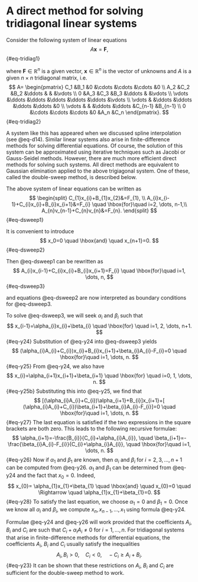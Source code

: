 # A direct method for solving tridiagonal linear systems

Consider the following system of linear equations
$$
A\mathbf{x}= \mathbf{F},
$$ {#eq-tridiag1}

where $\mathbf{F}\in\mathbb{R}^n$ is a given vector, $\mathbf{x}\in\mathbb{R}^n$ is the vector of unknowns and $A$ is a given $n\times n$ tridiagonal matrix, i.e. 
$$
A= \begin{pmatrix}
       C_1      &B_1    &0      &\cdots &\cdots &\cdots  &0      \\
       A_2      &C_2    &B_2    &\ddots &       &        &\vdots  \\
       0        &A_3    &C_3    &B_3    &\ddots &        &\vdots  \\
       \vdots   &\ddots &\ddots &\ddots &\ddots &\ddots  &\vdots  \\
       \vdots   &       &\ddots &\ddots &\ddots &\ddots  &0       \\
       \vdots   &       &       &\ddots &\ddots &C_{n-1} &B_{n-1} \\
       0        &\cdots &\cdots &\cdots &0      &A_n     &C_n
\end{pmatrix}.
$$ {#eq-tridiag2}

A system like this has appeared when we discussed spline interpolation (see @eq-d14). Similar linear systems also arise in finite-difference methods for solving differential equations. Of course, the solution of this system can be approximated using iterative techniques such as Jacobi or Gauss-Seidel methods. However, there are much more efficient direct methods for solving such systems. All direct methods are equivalent to Gaussian elimination applied to the above trigiagonal system. One of these, called the double-sweep method, is described below.

The above system of linear equations can be written as 
$$
\begin{split}
C_{1}x_{i}+B_{1}x_{2}&=F_{1}, \\
A_{i}x_{i-1}+C_{i}x_{i}+B_{i}x_{i+1}&=F_{i} \quad \hbox{for}\quad i=2, \dots, n-1,\\
A_{n}v_{n-1}+C_{n}v_{n}&=F_{n}.
\end{split}
$$ {#eq-dsweep1}


It is convenient to introduce 
$$
x_0=0 \quad \hbox{and} \quad x_{n+1}=0.  
$${#eq-dsweep2}

Then @eq-dsweep1 can be rewritten as 
$$
A_{i}x_{i-1}+C_{i}x_{i}+B_{i}x_{i+1}=F_{i} \quad \hbox{for}\quad i=1, \dots, n,
$$ {#eq-dsweep3}

and equations @eq-dsweep2 are now interpreted as boundary conditions for @eq-dsweep3.

To solve @eq-dsweep3, we will seek $\alpha_{i}$ and $\beta_{i}$ such that 
$$
x_{i-1}=\alpha_{i}x_{i}+\beta_{i}  \quad  \hbox{for} \quad
i=1, 2, \dots, n+1.  
$${#eq-y24}
Substitution of @eq-y24 into @eq-dsweep3 yields 
$$
(\alpha_{i}A_{i}+C_{i})x_{i}+B_{i}x_{i+1}+\beta_{i}A_{i}-F_{i}=0 \quad \hbox{for}\quad i=1, \dots, n. 
$${#eq-y25}
From @eq-y24, we also have 
$$
x_{i}=\alpha_{i+1}x_{i+1}+\beta_{i+1}  \quad  \hbox{for} \quad
i=0, 1, \dots, n.
$$ {#eq-y25b}
Substituting this into @eq-y25, we find that 
$$
[(\alpha_{i}A_{i}+C_{i})\alpha_{i+1}+B_{i}]x_{i+1}+[
(\alpha_{i}A_{i}+C_{i})\beta_{i+1}+\beta_{i}A_{i}-F_{i}]=0 \quad \hbox{for}\quad i=1, \dots, n.
$$ {#eq-y27}
The last equation is satisfied if the two expressions in the square brackets are both zero. This leads to the following recursive formulae: 
$$
\alpha_{i+1}=-\frac{B_{i}}{C_{i}+\alpha_{i}A_{i}}, \quad
\beta_{i+1}=-\frac{\beta_{i}A_{i}-F_{i}}{C_{i}+\alpha_{i}A_{i}}, \quad
\hbox{for}\quad i=1, \dots, n. 
$${#eq-y26}
Now if $\alpha_{1}$ and $\beta_{1}$ are known, then $\alpha_{i}$ and $\beta_{i}$ for $i=2, 3, \dots, n+1$ can be computed from @eq-y26. $\alpha_{1}$ and $\beta_{1}$ can be determined from @eq-y24 and the fact that $x_{0}=0$. Indeed, 
$$
x_{0}= \alpha_{1}x_{1}+\beta_{1} \quad \hbox{and} \quad x_{0}=0 \quad \Rightarrow \quad
\alpha_{1}x_{1}+\beta_{1}=0.
$$ {#eq-y28}
To satisfy the last equation, we choose $\alpha_{1}=0$ and $\beta_{1}=0$. Once we know all $\alpha_{i}$ and $\beta_{i}$, we compute $x_{n}, x_{n-1}, \dots, x_{1}$ using formula @eq-y24.

Formulae @eq-y24 and @eq-y26 will work provided that the coefficients $A_{i}$, $B_{i}$ and $C_{i}$ are such that $C_{i}+\alpha_{i}A_{i}\neq 0$ for $i=1,\dots,n$. For tridiagonal systems that arise in finite-difference methods for differential equations, the coefficients $A_{i}$, $B_{i}$ and $C_{i}$ usually satisfy the inequalities 
$$
A_{i}, B_{i} > 0, \quad  C_{i} < 0, \quad -C_{i} \geq A_{i} + B_{i}.  
$${#eq-y23}
It can be shown that these restrictions on $A_{i}$, $B_{i}$ and $C_{i}$ are sufficient for the double-sweep method to work.
